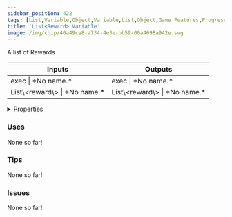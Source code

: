 ```yaml
---
sidebar_position: 422
tags: [List,Variable,Object,Variable,List,Object,Game Features,Progression,Rewards]
title: 'List<Reward> Variable'
image: /img/chip/40a49ce8-a734-4e3e-bb59-00a4698a942e.svg
---
```


A list of Rewards



<IChip uuid="40a49ce8-a734-4e3e-bb59-00a4698a942e"/>

<table><thead><tr><th>Inputs</th><th>Outputs</th></tr></thead><tbody><tr><td>exec | *No name.*</td><td>exec | *No name.*</td></tr><tr><td>List\&lt;reward\&gt; | *No name.*</td><td>List\&lt;reward\&gt; | *No name.*</td></tr></tbody></table>

<details>
  <summary>Properties</summary>
  <div>
    <div>
    <table>
      <tbody>
        <tr>
          <td>Is beta required?</td>
          <td>No</td>
        </tr>
        <tr>
          <td>Is chip a trolling risk?</td>
          <td>No</td>
        </tr>
        <tr>
          <td>Is chip a role assignment risk?</td>
          <td>No</td>
        </tr>
        <tr>
          <td>Chip UUID</td>
          <td>40a49ce8-a734-4e3e-bb59-00a4698a942e</td>
        </tr>
        <tr>
          <td>Room availability</td>
          <td>Available everywhere</td>
        </tr>
      </tbody>
    </table>
    </div>
  </div>
</details>

### Uses

None so far!

### Tips

None so far!

### Issues

None so far!